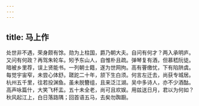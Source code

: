 ```yaml
---
---
---
```

title: 马上作
---



处世非不遇，荣身颇有馀。勋为上柱国，爵乃朝大夫。自问有何才？两入承明庐。又问有何政？再驾朱轮车。矧予东山人，自惟朴且疏。弹琴复有酒，但慕嵇阮徒。暗被乡里荐，误上贤能书。一列朝士籍，遂为世网拘。高有罾缴忧，下有陷阱虞。每觉宇宙窄，未尝心体舒。蹉跎二十年，颔下生白须。何言左迁去，尚获专城居。杭州五千里，往若投渊鱼。虽未脱簪组，且来泛江湖。吴中多诗人，亦不少酒酤。高声咏篇什，大笑飞杯盂。五十未全老，尚可且欢娱。用兹送日月，君以为何如？秋风起江上，白日落路隅；回首语五马，去矣勿踟蹰。